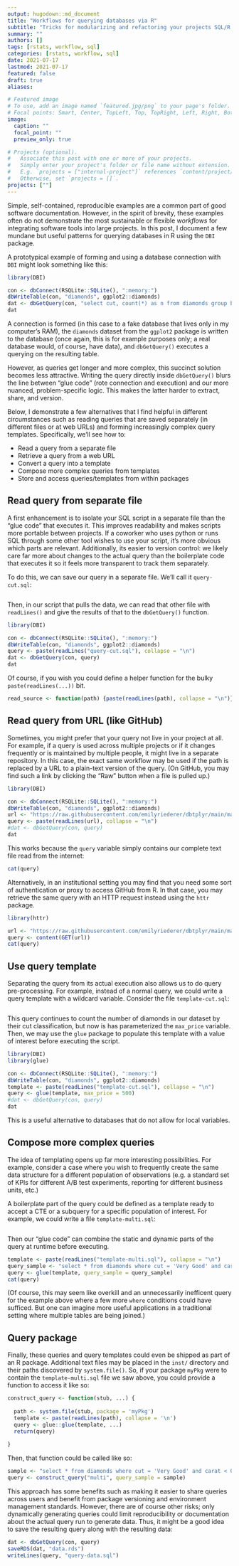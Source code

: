 ```yaml
---
output: hugodown::md_document
title: "Workflows for querying databases via R"
subtitle: "Tricks for modularizing and refactoring your projects SQL/R interface"
summary: ""
authors: []
tags: [rstats, workflow, sql]
categories: [rstats, workflow, sql]
date: 2021-07-17
lastmod: 2021-07-17
featured: false
draft: true
aliases:

# Featured image
# To use, add an image named `featured.jpg/png` to your page's folder.
# Focal points: Smart, Center, TopLeft, Top, TopRight, Left, Right, BottomLeft, Bottom, BottomRight.
image:
  caption: ""
  focal_point: ""
  preview_only: true

# Projects (optional).
#   Associate this post with one or more of your projects.
#   Simply enter your project's folder or file name without extension.
#   E.g. `projects = ["internal-project"]` references `content/project/deep-learning/index.md`.
#   Otherwise, set `projects = []`.
projects: [""]
---
```


Simple, self-contained, reproducible examples are a common part of good software documentation. However, in the spirit of brevity, these examples often do not demonstrate the most sustainable or flexible *workflows* for integrating software tools into large projects. In this post, I document a few mundane but useful patterns for querying databases in R using the `DBI` package. 

A prototypical example of forming and using a database connection with `DBI` might look something like this:


```r
library(DBI)

con <- dbConnect(RSQLite::SQLite(), ":memory:")
dbWriteTable(con, "diamonds", ggplot2::diamonds)
dat <- dbGetQuery(con, "select cut, count(*) as n from diamonds group by 1")
dat
```

A connection is formed (in this case to a fake database that lives only in my computer's RAM), the `diamonds` dataset from the `ggplot2` package is written to the database (once again, this is for example purposes only; a real database would, of course, have data), and `dbGetQuery()` executes a querying on the resulting table. 

However, as queries get longer and more complex, this succinct solution becomes less attractive. Writing the query directly inside `dbGetQuery()` blurs the line between "glue code" (rote connection and execution) and our more nuanced, problem-specific logic. This makes the latter harder to extract, share, and version. 

Below, I demonstrate a few alternatives that I find helpful in different circumstances such as reading queries that are saved separately (in different files or at web URLs) and forming increasingly complex query templates. Specifically, we'll see how to:

- Read a query from a separate file
- Retrieve a query from a web URL
- Convert a query into a template
- Compose more complex queries from templates
- Store and access queries/templates from within packages

## Read query from separate file

A first enhancement is to isolate your SQL script in a separate file than the "glue code" that executes it. This improves readability and makes scripts more portable between projects. If a coworker who uses python or runs SQL through some other tool wishes to use your script, it's more obvious which parts are relevant. Additionally, its easier to version control: we likely care far more about changes to the actual query than the boilerplate code that executes it so it feels more transparent to track them separately.

To do this, we can save our query in a separate file. We'll call it `query-cut.sql`:

```r
```

Then, in our script that pulls the data, we can read that other file with `readLines()` and give the results of that to the `dbGetQuery()` function.

```r
library(DBI)

con <- dbConnect(RSQLite::SQLite(), ":memory:")
dbWriteTable(con, "diamonds", ggplot2::diamonds)
query <- paste(readLines("query-cut.sql"), collapse = "\n")
dat <- dbGetQuery(con, query)
dat
```

Of course, if you wish you could define a helper function for the bulky `paste(readLines(...))` bit.

```r
read_source <- function(path) {paste(readLines(path), collapse = "\n")}
```

## Read query from URL (like GitHub)

Sometimes, you might prefer that your query not live in your project at all. For example, if a query is used across multiple projects or if it changes frequently or is maintained by multiple people, it might live in a separate repository. In this case, the exact same workflow may be used if the path is replaced by a URL to a plain-text version of the query. (On GitHub, you may find such a link by clicking the "Raw" button when a file is pulled up.)

```r
library(DBI)

con <- dbConnect(RSQLite::SQLite(), ":memory:")
dbWriteTable(con, "diamonds", ggplot2::diamonds)
url <- "https://raw.githubusercontent.com/emilyriederer/dbtplyr/main/macros/across.sql"
query <- paste(readLines(url), collapse = "\n")
#dat <- dbGetQuery(con, query)
dat
```

This works because the `query` variable simply contains our complete text file read from the internet:

```r
cat(query)
```

Alternatively, in an institutional setting you may find that you need some sort of authentication or proxy to access GitHub from R. In that case, you may retrieve the same query with an HTTP request instead using the `httr` package.

```r
library(httr)

url <- "https://raw.githubusercontent.com/emilyriederer/dbtplyr/main/macros/across.sql"
query <- content(GET(url))
cat(query)
```

## Use query template

Separating the query from its actual execution also allows us to do query pre-processing. For example, instead of a normal query, we could write a query template with a wildcard variable. Consider the file `template-cut.sql`:

```r
```

This query continues to count the number of diamonds in our dataset by their cut classification, but now is has parameterized the `max_price` variable. Then, we may use the `glue` package to populate this template with a value of interest before executing the script.

```r
library(DBI)
library(glue)

con <- dbConnect(RSQLite::SQLite(), ":memory:")
dbWriteTable(con, "diamonds", ggplot2::diamonds)
template <- paste(readLines("template-cut.sql"), collapse = "\n")
query <- glue(template, max_price = 500)
#dat <- dbGetQuery(con, query)
dat
```

This is a useful alternative to databases that do not allow for local variables. 

## Compose more complex queries

The idea of templating opens up far more interesting possibilities. For example, consider a case where you wish to frequently create the same data structure for a different population of observations (e.g. a standard set of KPIs for different A/B test experiments, reporting for different business units, etc.) 

A boilerplate part of the query could be defined as a template ready to accept a CTE or a subquery for a specific population of interest. For example, we could write a file `template-multi.sql`:

```r
```

Then our "glue code" can combine the static and dynamic parts of the query at runtime before executing. 

```r
template <- paste(readLines("template-multi.sql"), collapse = "\n")
query_sample <- "select * from diamonds where cut = 'Very Good' and carat < 0.25"
query <- glue(template, query_sample = query_sample)
cat(query)
```

(Of course, this may seem like overkill and an unnecessarily inefficent query for the example above where a few more `where` conditions could have sufficed. But one can imagine more useful applications in a traditional setting where multiple tables are being joined.)

## Query package

Finally, these queries and query templates could even be shipped as part of an R package. Additional text files may be placed in the `inst/` directory and their paths discovered by `system.file()`. So, if your package `myPkg` were to contain the `template-multi.sql` file we saw above, you could provide a function to access it like so:

```r
construct_query <- function(stub, ...) {
  
  path <- system.file(stub, package = 'myPkg')
  template <- paste(readLines(path), collapse = '\n')
  query <- glue::glue(template, ...)
  return(query)
  
}
```

Then, that function could be called like so:

```r
sample <- "select * from diamonds where cut = 'Very Good' and carat < 0.25"
query <- construct_query("multi", query_sample = sample)
```

This approach has some benefits such as making it easier to share queries across users and benefit from package versioning and environment management standards. However, there are of course other risks; only dynamically generating queries could limit reproducibility or documentation about the actual query run to generate data. Thus, it might be a good idea to save the resulting query along with the resulting data:

```r
dat <- dbGetQuery(con, query)
saveRDS(dat, "data.rds")
writeLines(query, "query-data.sql")
```



